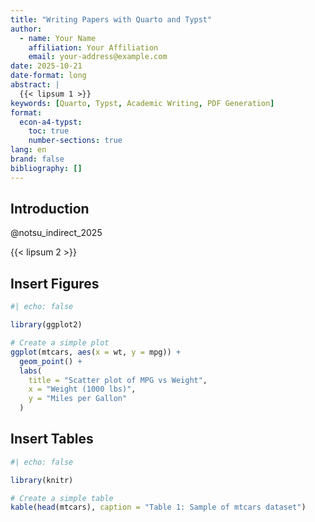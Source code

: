 ```yaml
---
title: "Writing Papers with Quarto and Typst"
author: 
  - name: Your Name
    affiliation: Your Affiliation
    email: your-address@example.com
date: 2025-10-21
date-format: long
abstract: |
  {{< lipsum 1 >}}
keywords: [Quarto, Typst, Academic Writing, PDF Generation]
format:
  econ-a4-typst:
    toc: true
    number-sections: true
lang: en
brand: false
bibliography: []
---
```


## Introduction

@notsu_indirect_2025

{{< lipsum 2 >}}

## Insert Figures

```r
#| echo: false

library(ggplot2)

# Create a simple plot
ggplot(mtcars, aes(x = wt, y = mpg)) +
  geom_point() +
  labs(
    title = "Scatter plot of MPG vs Weight",
    x = "Weight (1000 lbs)",
    y = "Miles per Gallon"
  )
```

## Insert Tables

```r
#| echo: false

library(knitr)

# Create a simple table
kable(head(mtcars), caption = "Table 1: Sample of mtcars dataset")
```

```{=typst}
#bibliography("../../../../references.bib")
```